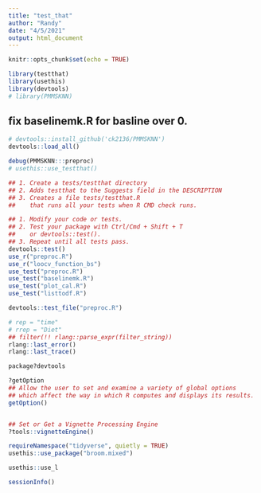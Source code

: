 ```yaml
---
title: "test_that"
author: "Randy"
date: "4/5/2021"
output: html_document
---
```


```r
knitr::opts_chunk$set(echo = TRUE)
```


```r
library(testthat)
library(usethis)
library(devtools)
# library(PMMSKNN)
```
## fix baselinemk.R for basline over 0.


```r
# devtools::install_github('ck2136/PMMSKNN')
devtools::load_all()

debug(PMMSKNN:::preproc)
# usethis::use_testthat()

## 1. Create a tests/testthat directory
## 2. Adds testthat to the Suggests field in the DESCRIPTION
## 3. Creates a file tests/testthat.R 
##    that runs all your tests when R CMD check runs.

## 1. Modify your code or tests.
## 2. Test your package with Ctrl/Cmd + Shift + T 
##    or devtools::test().
## 3. Repeat until all tests pass.
devtools::test()
use_r("preproc.R")
use_r("loocv_function_bs")
use_test("preproc.R")
use_test("baselinemk.R")
use_test("plot_cal.R")
use_test("listtodf.R")

devtools::test_file("preproc.R")

# rep = "time"
# rrep = "Diet"
## filter(!! rlang::parse_expr(filter_string))
rlang::last_error()
rlang::last_trace()
```

```r
package?devtools
```


```r
?getOption
## Allow the user to set and examine a variety of global options 
## which affect the way in which R computes and displays its results.
getOption()


## Set or Get a Vignette Processing Engine
?tools::vignetteEngine()
```



```r
requireNamespace("tidyverse", quietly = TRUE)
usethis::use_package("broom.mixed")
```


```r
usethis::use_l

sessionInfo()
```
















